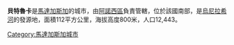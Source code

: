 {{Infobox settlement
|official_name          = 貝特魯卡
|image_map              = Toliara_Betroka.png 
|mapsize                = 183px
|map_caption            = 
|subdivision_type       = 國家
|subdivision_name       = {{MAD}}
|subdivision_type1      = 區
|subdivision_name1      = [[阿諾西區|阿諾西區]]}}

'''貝特魯卡'''是[[馬達加斯加|馬達加斯加]]的城市，由[[阿諾西區|阿諾西區]]負責管轄，位於該國南部，是[[烏尼拉希河|烏尼拉希河]]的發源地，面積112平方公里，海拔高度800米，人口12,443。

{{Coord|23|16|6|S|46|06|16|E|type:city|display=title}}

[[Category:馬達加斯加城市|Category:馬達加斯加城市]]

{{Madagascar-stub}}